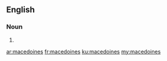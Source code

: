 ==English==

===Noun===
{{head|en|noun plural form}}

# {{plural of|macedoine|lang=en}}

[[ar:macedoines]]
[[fr:macedoines]]
[[ku:macedoines]]
[[my:macedoines]]